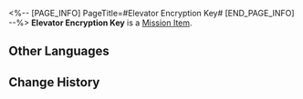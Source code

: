 <%-- [PAGE_INFO]
PageTitle=#Elevator Encryption Key#
[END_PAGE_INFO] --%>
{{Item Infobox
|id          = 140287
|image       = Item Elevator Encryption Key.png
|type        = Mission Item
|invCategory = Missions
|rarity      = 3
|effect      = 
|description = An encryption key hidden by Wubbaboo that activates the elevator in Herta Space Station's Victory Zone. Elevator encryption key specially designed by Herta Space Station for usage in the Aetherium Wars.
}}
'''Elevator Encryption Key''' is a [[Mission Item]].

==Other Languages==
{{Other Languages
|en   = Elevator Encryption Key
|zhs  = 电梯解锁密钥
|zht  = 電梯解鎖金鑰
|ja   = エレベーターの暗号キー
|ko   = 승강기 개방 암호키
|es   = Llave de encriptación del elevador
|fr   = Clé de chiffrement de l'ascenseur
|ru   = Ключ шифрования для лифта
|th   = คีย์เข้ารหัสปลดล็อกลิฟต์
|vi   = Khóa Mã Hóa Mở Thang Máy
|de   = Kodierschlüssel für Aufzug
|id   = Kunci Enkripsi Lift
|pt   = CriptoChave do Elevador
}}

==Change History==
{{Change History|2.0}}